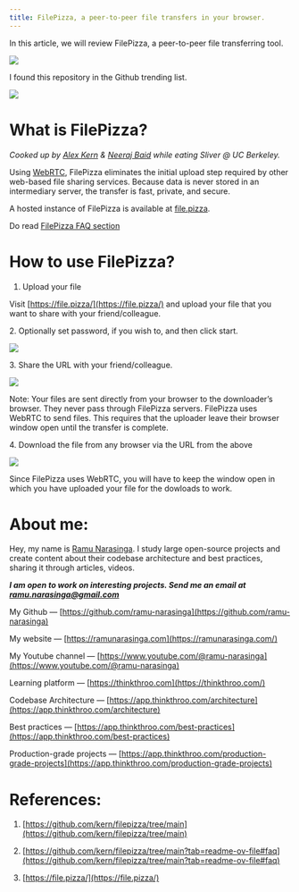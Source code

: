 ```yaml
---
title: FilePizza, a peer-to-peer file transfers in your browser.
---
```


In this article, we will review FilePizza, a peer-to-peer file transferring tool.

![](https://miro.medium.com/v2/resize:fit:875/1*ZokJqgoZuYSlbaVXcStm6Q.png)

I found this repository in the Github trending list.

![](https://miro.medium.com/v2/resize:fit:875/1*eYE3CXiab2zc_w1g9sqcug.png)

# **What is FilePizza?**

*Cooked up by* [*Alex Kern*](https://kern.io/) *&* [*Neeraj Baid*](https://github.com/neerajbaid) *while eating Sliver @ UC Berkeley.*

Using [WebRTC](http://www.webrtc.org/), FilePizza eliminates the initial upload step required by other web-based file sharing services. Because data is never stored in an intermediary server, the transfer is fast, private, and secure.

A hosted instance of FilePizza is available at [file.pizza](https://file.pizza/).

Do read [FilePizza FAQ section](https://github.com/kern/filepizza/tree/main?tab=readme-ov-file#faq)

# **How to use FilePizza?**

1. Upload your file
    

Visit [https://file.pizza/](https://file.pizza/) and upload your file that you want to share with your friend/colleague.

2\. Optionally set password, if you wish to, and then click start.

![](https://miro.medium.com/v2/resize:fit:875/1*VKhku9mynGRYftLWAvT59g.png)

3\. Share the URL with your friend/colleague.

![](https://miro.medium.com/v2/resize:fit:875/1*ZNC2O1Y1E9r_nqgJ8kCNhg.png)

Note: Your files are sent directly from your browser to the downloader’s browser. They never pass through FilePizza servers. FilePizza uses WebRTC to send files. This requires that the uploader leave their browser window open until the transfer is complete.

4\. Download the file from any browser via the URL from the above

![](https://miro.medium.com/v2/resize:fit:875/1*jzQvpXMSl29fQGXkQqQR7Q.png)

Since FilePizza uses WebRTC, you will have to keep the window open in which you have uploaded your file for the dowloads to work.

# **About me:**

Hey, my name is [Ramu Narasinga](https://ramunarasinga.com/). I study large open-source projects and create content about their codebase architecture and best practices, sharing it through articles, videos.

***I am open to work on interesting projects. Send me an email at ramu.narasinga@gmail.com***

My Github — [https://github.com/ramu-narasinga](https://github.com/ramu-narasinga)

My website — [https://ramunarasinga.com](https://ramunarasinga.com/)

My Youtube channel — [https://www.youtube.com/@ramu-narasinga](https://www.youtube.com/@ramu-narasinga)

Learning platform — [https://thinkthroo.com](https://thinkthroo.com/)

Codebase Architecture — [https://app.thinkthroo.com/architecture](https://app.thinkthroo.com/architecture)

Best practices — [https://app.thinkthroo.com/best-practices](https://app.thinkthroo.com/best-practices)

Production-grade projects — [https://app.thinkthroo.com/production-grade-projects](https://app.thinkthroo.com/production-grade-projects)

# **References:**

1. [https://github.com/kern/filepizza/tree/main](https://github.com/kern/filepizza/tree/main)
    
2. [https://github.com/kern/filepizza/tree/main?tab=readme-ov-file#faq](https://github.com/kern/filepizza/tree/main?tab=readme-ov-file#faq)
    
3. [https://file.pizza/](https://file.pizza/)